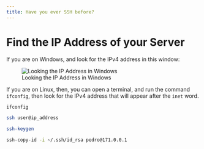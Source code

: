 ```yaml
---
title: Have you ever SSH before?
---
```


# Find the IP Address of your Server

If you are on Windows,
and look for the IPv4 address in this window:

![Looking the IP Address in Windows](./../windows-ip.png)

If you are on Linux, then, you can open a terminal, and
run the command `ifconfig`, then look for the IPv4 address
that will appear after the `inet` word.

```bash
ifconfig
```

```bash
ssh user@ip_address
```

```bash
ssh-keygen
```

```bash
ssh-copy-id -i ~/.ssh/id_rsa pedro@171.0.0.1
```


